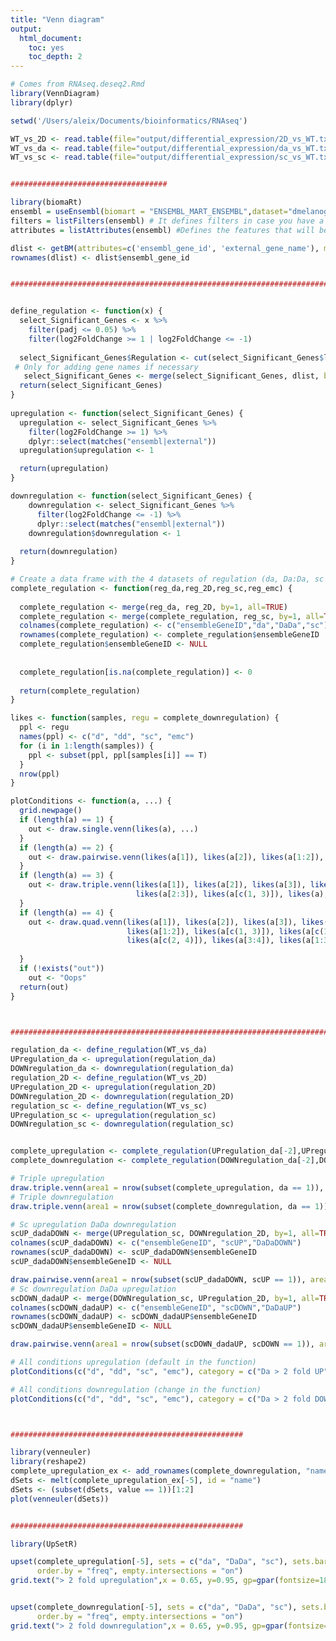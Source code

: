 ```yaml
---
title: "Venn diagram"
output:
  html_document:
    toc: yes
    toc_depth: 2
---
```


```r
# Comes from RNAseq.deseq2.Rmd
library(VennDiagram)
library(dplyr)

setwd('/Users/aleix/Documents/bioinformatics/RNAseq')

WT_vs_2D <- read.table(file="output/differential_expression/2D_vs_WT.txt", header=TRUE, sep="\t")
WT_vs_da <- read.table(file="output/differential_expression/da_vs_WT.txt", header=TRUE, sep="\t")
WT_vs_sc <- read.table(file="output/differential_expression/sc_vs_WT.txt", header=TRUE, sep="\t")


###################################

library(biomaRt)
ensembl = useEnsembl(biomart = "ENSEMBL_MART_ENSEMBL",dataset="dmelanogaster_gene_ensembl", host = "jul2018.archive.ensembl.org")
filters = listFilters(ensembl) # It defines filters in case you have a specific query
attributes = listAttributes(ensembl) #Defines the features that will be showed

dlist <- getBM(attributes=c('ensembl_gene_id', 'external_gene_name'), mart = ensembl)
rownames(dlist) <- dlist$ensembl_gene_id


########################################################################


define_regulation <- function(x) {
  select_Significant_Genes <- x %>% 
    filter(padj <= 0.05) %>%
    filter(log2FoldChange >= 1 | log2FoldChange <= -1)
  
  select_Significant_Genes$Regulation <- cut(select_Significant_Genes$log2FoldChange, c(-Inf,0,Inf), c("DOWN", "UP"))
 # Only for adding gene names if necessary
   select_Significant_Genes <- merge(select_Significant_Genes, dlist, by=1, all.x = TRUE)
  return(select_Significant_Genes)
}
  
upregulation <- function(select_Significant_Genes) {
  upregulation <- select_Significant_Genes %>% 
    filter(log2FoldChange >= 1) %>%
    dplyr::select(matches("ensembl|external"))
  upregulation$upregulation <- 1

  return(upregulation)
}

downregulation <- function(select_Significant_Genes) {
    downregulation <- select_Significant_Genes %>% 
      filter(log2FoldChange <= -1) %>%
      dplyr::select(matches("ensembl|external"))
    downregulation$downregulation <- 1
    
  return(downregulation)
}

# Create a data frame with the 4 datasets of regulation (da, Da:Da, sc and emcRNAi)
complete_regulation <- function(reg_da,reg_2D,reg_sc,reg_emc) {
  
  complete_regulation <- merge(reg_da, reg_2D, by=1, all=TRUE)
  complete_regulation <- merge(complete_regulation, reg_sc, by=1, all=TRUE)
  colnames(complete_regulation) <- c("ensembleGeneID","da","DaDa","sc")
  rownames(complete_regulation) <- complete_regulation$ensembleGeneID
  complete_regulation$ensembleGeneID <- NULL
  
  
  complete_regulation[is.na(complete_regulation)] <- 0
  
  return(complete_regulation)
}

likes <- function(samples, regu = complete_downregulation) {
  ppl <- regu
  names(ppl) <- c("d", "dd", "sc", "emc")
  for (i in 1:length(samples)) {
    ppl <- subset(ppl, ppl[samples[i]] == T)
  }
  nrow(ppl)
}

plotConditions <- function(a, ...) {
  grid.newpage()
  if (length(a) == 1) {
    out <- draw.single.venn(likes(a), ...)
  }
  if (length(a) == 2) {
    out <- draw.pairwise.venn(likes(a[1]), likes(a[2]), likes(a[1:2]), ...)
  }
  if (length(a) == 3) {
    out <- draw.triple.venn(likes(a[1]), likes(a[2]), likes(a[3]), likes(a[1:2]), 
                            likes(a[2:3]), likes(a[c(1, 3)]), likes(a), ...)
  }
  if (length(a) == 4) {
    out <- draw.quad.venn(likes(a[1]), likes(a[2]), likes(a[3]), likes(a[4]), 
                          likes(a[1:2]), likes(a[c(1, 3)]), likes(a[c(1, 4)]), likes(a[2:3]), 
                          likes(a[c(2, 4)]), likes(a[3:4]), likes(a[1:3]), likes(a[c(1, 2, 
                                                                                     4)]), likes(a[c(1, 3, 4)]), likes(a[2:4]), likes(a), ...)
  }
  if (!exists("out")) 
    out <- "Oops"
  return(out)
}



########################################################################

regulation_da <- define_regulation(WT_vs_da)
UPregulation_da <- upregulation(regulation_da)
DOWNregulation_da <- downregulation(regulation_da)
regulation_2D <- define_regulation(WT_vs_2D)
UPregulation_2D <- upregulation(regulation_2D)
DOWNregulation_2D <- downregulation(regulation_2D)
regulation_sc <- define_regulation(WT_vs_sc)
UPregulation_sc <- upregulation(regulation_sc)
DOWNregulation_sc <- downregulation(regulation_sc)


complete_upregulation <- complete_regulation(UPregulation_da[-2],UPregulation_2D[-2],UPregulation_sc[-2])
complete_downregulation <- complete_regulation(DOWNregulation_da[-2],DOWNregulation_2D[-2],DOWNregulation_sc[-2])

# Triple upregulation
draw.triple.venn(area1 = nrow(subset(complete_upregulation, da == 1)), area2 = nrow(subset(complete_upregulation, DaDa == 1)), area3 = nrow(subset(complete_upregulation, sc == 1)), n12 = nrow(subset(complete_upregulation, da == 1 & DaDa == 1)), n23 = nrow(subset(complete_upregulation, DaDa == 1 & sc == 1)), n13 = nrow(subset(complete_upregulation,da == 1 & sc == 1)), n123 = nrow(subset(complete_upregulation, da == 1 & DaDa == 1 & sc ==1)), category = c("Da > 2 fold UP", "DaDa > 2 fold UP", "Sc > 2 fold UP"), lty = "blank", fill = c("skyblue", "pink1", "mediumorchid"))
# Triple downregulation
draw.triple.venn(area1 = nrow(subset(complete_downregulation, da == 1)), area2 = nrow(subset(complete_downregulation, DaDa == 1)), area3 = nrow(subset(complete_downregulation, sc == 1)), n12 = nrow(subset(complete_downregulation, da == 1 & DaDa == 1)), n23 = nrow(subset(complete_downregulation, DaDa == 1 & sc == 1)), n13 = nrow(subset(complete_downregulation,da == 1 & sc == 1)), n123 = nrow(subset(complete_downregulation, da == 1 & DaDa == 1 & sc ==1)), category = c("Da > 2 fold DOWN", "DaDa > 2 fold DOWN", "Sc > 2 fold DOWN"), lty = "blank", fill = c("skyblue", "pink1", "mediumorchid"))

# Sc upregulation DaDa downregulation
scUP_dadaDOWN <- merge(UPregulation_sc, DOWNregulation_2D, by=1, all=TRUE)
colnames(scUP_dadaDOWN) <- c("ensembleGeneID", "scUP","DaDaDOWN")
rownames(scUP_dadaDOWN) <- scUP_dadaDOWN$ensembleGeneID
scUP_dadaDOWN$ensembleGeneID <- NULL

draw.pairwise.venn(area1 = nrow(subset(scUP_dadaDOWN, scUP == 1)), area2 = nrow(subset(scUP_dadaDOWN, DaDaDOWN == 1)),cross.area = nrow(subset(scUP_dadaDOWN, scUP == 1 & DaDaDOWN == 1)), category = c("sc > 2 fold UP", "Da:Da > 2 fold DOWN"), lty = rep("blank",2), fill = c("light blue", "mediumorchid"), alpha = rep(0.5, 2), cat.pos = c(0,0), cat.dist = rep(0.025, 2), scaled = FALSE)
# Sc downregulation DaDa upregulation
scDOWN_dadaUP <- merge(DOWNregulation_sc, UPregulation_2D, by=1, all=TRUE)
colnames(scDOWN_dadaUP) <- c("ensembleGeneID", "scDOWN","DaDaUP")
rownames(scDOWN_dadaUP) <- scDOWN_dadaUP$ensembleGeneID
scDOWN_dadaUP$ensembleGeneID <- NULL

draw.pairwise.venn(area1 = nrow(subset(scDOWN_dadaUP, scDOWN == 1)), area2 = nrow(subset(scDOWN_dadaUP, DaDaUP == 1)),cross.area = nrow(subset(scDOWN_dadaUP, scDOWN == 1 & DaDaUP == 1)), category = c("sc > 2 fold DOWN", "Da:Da > 2 fold UP"), lty = rep("blank",2), fill = c("light blue", "mediumorchid"), alpha = rep(0.5, 2), cat.pos = c(0,0), cat.dist = rep(0.025, 2), scaled = FALSE)

# All conditions upregulation (default in the function)
plotConditions(c("d", "dd", "sc", "emc"), category = c("Da > 2 fold UP", "DaDa > 2 fold UP","sc > 2 fold UP", "emcRNAi > 2 fold UP"), lty = "blank", fill = c("skyblue", "pink1", "mediumorchid", "orange"))

# All conditions downregulation (change in the function)
plotConditions(c("d", "dd", "sc", "emc"), category = c("Da > 2 fold DOWN", "DaDa > 2 fold DOWN","sc > 2 fold DOWN", "emcRNAi > 2 fold DOWN"), lty = "blank", fill = c("skyblue", "pink1", "mediumorchid", "orange"), scaled = TRUE)



####################################################

library(venneuler)
library(reshape2)
complete_upregulation_ex <- add_rownames(complete_downregulation, "name")
dSets <- melt(complete_upregulation_ex[-5], id = "name")
dSets <- (subset(dSets, value == 1))[1:2]
plot(venneuler(dSets))


####################################################

library(UpSetR)

upset(complete_upregulation[-5], sets = c("da", "DaDa", "sc"), sets.bar.color = "#56B4E9",
      order.by = "freq", empty.intersections = "on")
grid.text("> 2 fold upregulation",x = 0.65, y=0.95, gp=gpar(fontsize=18))


upset(complete_downregulation[-5], sets = c("da", "DaDa", "sc"), sets.bar.color = "#56B4E9",
      order.by = "freq", empty.intersections = "on")
grid.text("> 2 fold downregulation",x = 0.65, y=0.95, gp=gpar(fontsize=18))
```